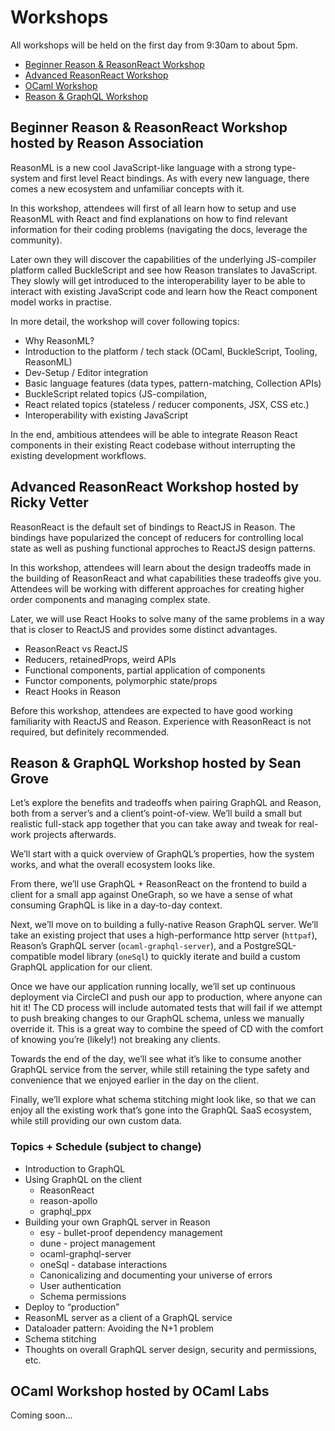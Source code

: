 # Workshops
        
All workshops will be held on the first day from 9:30am to about 5pm.

- [Beginner Reason & ReasonReact Workshop](#beginner-reason-and-reasonreact-workshop)
- [Advanced ReasonReact Workshop](#advanced-reasonreact-workshop)
- [OCaml Workshop](#ocaml-workshop)
- [Reason & GraphQL Workshop](#reason-and-graphql-workshop)

<h2 id="beginner-reason-and-reasonreact-workshop">Beginner Reason & ReasonReact Workshop <span className="hostedBy">hosted by Reason Association</span></h2>

ReasonML is a new cool JavaScript-like language with a strong type-system and first level React bindings. As with every new language, there comes a new ecosystem and unfamiliar concepts with it.

In this workshop, attendees will first of all learn how to setup and use ReasonML with React and find explanations on how to find relevant information for their coding problems (navigating the docs, leverage the community).

Later own they will discover the capabilities of the underlying JS-compiler platform called BuckleScript and see how Reason translates to JavaScript. They slowly will get introduced to the interoperability layer to be able to interact with existing JavaScript code and learn how the React component model works in practise.

In more detail, the workshop will cover following topics:

- Why ReasonML?
- Introduction to the platform / tech stack (OCaml, BuckleScript, Tooling, ReasonML)
- Dev-Setup / Editor integration
- Basic language features (data types, pattern-matching, Collection APIs)
- BuckleScript related topics (JS-compilation,
- React related topics (stateless / reducer components, JSX, CSS etc.)
- Interoperability with existing JavaScript

In the end, ambitious attendees will be able to integrate Reason React components in their existing React codebase without interrupting the existing development workflows.

<h2 id="advanced-reasonreact-workshop">Advanced ReasonReact Workshop <span className="hostedBy">hosted by Ricky Vetter</span></h2>

ReasonReact is the default set of bindings to ReactJS in Reason. The bindings have popularized the concept of reducers for controlling local state as well as pushing functional approches to ReactJS design patterns.

In this workshop, attendees will learn about the design tradeoffs made in the building of ReasonReact and what capabilities these tradeoffs give you. Attendees will be working with different approaches for creating higher order components and managing complex state.

Later, we will use React Hooks to solve many of the same problems in a way that is closer to ReactJS and provides some distinct advantages.

* ReasonReact vs ReactJS
* Reducers, retainedProps, weird APIs
* Functional components, partial application of components
* Functor components, polymorphic state/props
* React Hooks in Reason

Before this workshop, attendees are expected to have good working familiarity with ReactJS and Reason. Experience with ReasonReact is not required, but definitely recommended.

<h2 id="reason-and-graphql-workshop">Reason & GraphQL Workshop <span className="hostedBy">hosted by Sean Grove</span></h2>

Let’s explore the benefits and tradeoffs when pairing GraphQL and Reason, both from a server’s and a client’s point-of-view. We’ll build a small but realistic full-stack app together that you can take away and tweak for real-work projects afterwards.

We’ll start with a quick overview of GraphQL’s properties, how the system works, and what the overall ecosystem looks like.

From there, we’ll use GraphQL + ReasonReact on the frontend to build a client for a small app against OneGraph, so we have a sense of what consuming GraphQL is like in a day-to-day context.

Next, we’ll move on to building a fully-native Reason GraphQL server. We’ll take an existing project that uses a high-performance http server (`httpaf`), Reason’s GraphQL server (`ocaml-graphql-server`), and a PostgreSQL-compatible model library (`oneSql`) to quickly iterate and build a custom GraphQL application for our client.

Once we have our application running locally, we’ll set up continuous deployment via CircleCI and push our app to production, where anyone can hit it! The CD process will include automated tests that will fail if we attempt to push breaking changes to our GraphQL schema, unless we manually override it. This is a great way to combine the speed of CD with the comfort of knowing you’re (likely!) not breaking any clients.

Towards the end of the day, we’ll see what it’s like to consume another GraphQL service from the server, while still retaining the type safety and convenience that we enjoyed earlier in the day on the client.

Finally, we’ll explore what schema stitching might look like, so that we can enjoy all the existing work that’s gone into the GraphQL SaaS ecosystem, while still providing our own custom data.

### Topics + Schedule (subject to change)

- Introduction to GraphQL
- Using GraphQL on the client
  - ReasonReact
  - reason-apollo
  - graphql_ppx
- Building your own GraphQL server in Reason
  - esy - bullet-proof dependency management
  - dune - project management
  - ocaml-graphql-server
  - oneSql - database interactions
  - Canonicalizing and documenting your universe of errors
  - User authentication
  - Schema permissions
- Deploy to “production”
- ReasonML server as a client of a GraphQL service
- Dataloader pattern: Avoiding the N+1 problem
- Schema stitching
- Thoughts on overall GraphQL server design, security and permissions, etc.

<h2 id="ocaml-workshop">OCaml Workshop <span className="hostedBy">hosted by OCaml Labs</span></h2>

Coming soon...
